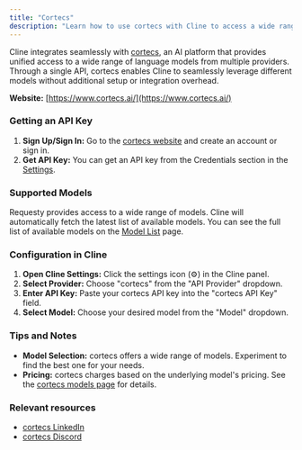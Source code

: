 ```yaml
---
title: "Cortecs"
description: "Learn how to use cortecs with Cline to access a wide range of large language models."
---
```


Cline integrates seamlessly with [cortecs](https://www.cortecs.ai/), an AI platform that provides unified access to a wide range of language models from multiple providers. 
Through a single API, cortecs enables Cline to seamlessly leverage different models without additional setup or integration overhead.

**Website:** [https://www.cortecs.ai/](https://www.cortecs.ai/)

### Getting an API Key

1.  **Sign Up/Sign In:** Go to the [cortecs website](https://www.cortecs.ai/) and create an account or sign in.
2.  **Get API Key:** You can get an API key from the Credentials section in the [Settings](https://cortecs.ai/userArea/userProfile).

### Supported Models

Requesty provides access to a wide range of models. Cline will automatically fetch the latest list of available models. You can see the full list of available models on the [Model List](https://cortecs.ai/serverlessModels) page.

### Configuration in Cline

1.  **Open Cline Settings:** Click the settings icon (⚙️) in the Cline panel.
2.  **Select Provider:** Choose "cortecs" from the "API Provider" dropdown.
3.  **Enter API Key:** Paste your cortecs API key into the "cortecs API Key" field.
4.  **Select Model:** Choose your desired model from the "Model" dropdown.

### Tips and Notes

- **Model Selection:** cortecs offers a wide range of models. Experiment to find the best one for your needs.
- **Pricing:** cortecs charges based on the underlying model's pricing. See the [cortecs models page](https://cortecs.ai/models) for details.

### Relevant resources

- [cortecs LinkedIn](https://www.linkedin.com/company/cortecs-ai)
- [cortecs Discord](https://discord.com/invite/bPFEFcWBhp)
